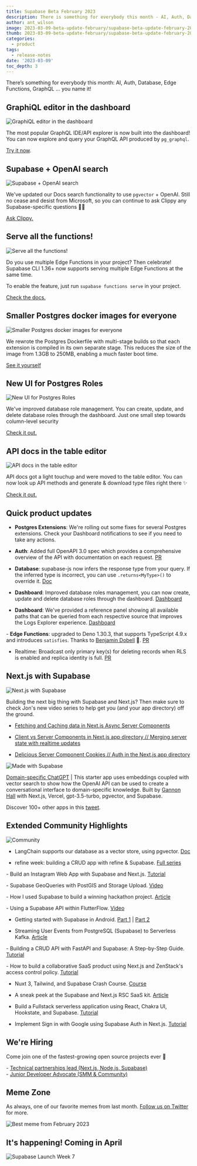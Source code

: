 ```yaml
---
title: Supabase Beta February 2023
description: There is something for everybody this month - AI, Auth, Database, Edge Functions, GraphQL … you name it!
author: ant_wilson
image: 2023-03-09-beta-update-february/supabase-beta-update-february-2023.jpg
thumb: 2023-03-09-beta-update-february/supabase-beta-update-february-2023.jpg
categories:
  - product
tags:
  - release-notes
date: '2023-03-09'
toc_depth: 3
---
```


There’s something for everybody this month: AI, Auth, Database, Edge Functions, GraphQL … you name it!

## GraphiQL editor in the dashboard

![GraphiQL editor in the dashboard](/images/blog/2023-03-09-beta-update-february/graphiql-dashboard.png)

The most popular GraphQL IDE/API explorer is now built into the dashboard! You can now explore and query your GraphQL API produced by `pg_graphql`.

[Try it now](https://supabase.com/dashboard/project/_/api/graphiql).

## Supabase + OpenAI search

![Supabase + OpenAI search](/images/blog/2023-03-09-beta-update-february/openai-supabase.png)

We've updated our Docs search functionality to use `pgvector` + OpenAI. Still no cease and desist from Microsoft, so you can continue to ask Clippy any Supabase-specific questions 📎💚

[Ask Clippy.](https://supabase.com/docs)

## Serve all the functions!

![Serve all the functions!](/images/blog/2023-03-09-beta-update-february/supabase-cli-edge-functions.png)

Do you use multiple Edge Functions in your project? Then celebrate! Supabase CLI 1.36+ now supports serving multiple Edge Functions at the same time.

To enable the feature, just run `supabase functions serve` in your project.

[Check the docs.](https://supabase.com/docs/reference/cli/supabase-functions-serve)

## Smaller Postgres docker images for everyone

![Smaller Postgres docker images for everyone](/images/blog/2023-03-09-beta-update-february/postgres-docker-images.png)

We rewrote the Postgres Dockerfile with multi-stage builds so that each extension is compiled in its own separate stage. This reduces the size of the image from 1.3GB to 250MB, enabling a much faster boot time.

[See it yourself](https://hub.docker.com/r/supabase/postgres/tags)

## New UI for Postgres Roles

![New UI for Postgres Roles](/images/blog/2023-03-09-beta-update-february/postgres-roles.png)

We've improved database role management. You can create, update, and delete database roles through the dashboard. Just one small step towards column-level security

[Check it out.](https://supabase.com/dashboard/project/_/editor)

## API docs in the table editor

![API docs in the table editor](/images/blog/2023-03-09-beta-update-february/api-docs.png)

API docs got a light touchup and were moved to the table editor. You can now look up API methods and generate & download type files right there ✨

[Check it out.](https://supabase.com/dashboard/project/_/editor)

## Quick product updates

- **Postgres Extensions**: We're rolling out some fixes for several Postgres extensions. Check your Dashboard notifications to see if you need to take any actions.

- **Auth**: Added full OpenAPI 3.0 spec which provides a comprehensive overview of the API with documentation on each request. [PR](https://github.com/supabase/gotrue/pull/918)

- **Database**: supabase-js now infers the response type from your query. If the inferred type is incorrect, you can use `.returns<MyType>()` to override it. [Doc](https://supabase.com/docs/reference/javascript/db-returns)

- **Dashboard**: Improved database roles management, you can now create, update and delete database roles through the dashboard. [Dashboard](https://supabase.com/dashboard/project/_/database/roles)

- **Dashboard**: We've provided a reference panel showing all available paths that can be queried from each respective source that improves the Logs Explorer experience. [Dashboard](https://supabase.com/dashboard/project/_/logs/explorer)

- **Edge Functions**: upgraded to Deno 1.30.3, that supports TypeScript 4.9.x and introduces `satisfies`. Thanks to [Benjamin Dobell](https://github.com/Benjamin-Dobell) 🙏. [PR](https://github.com/supabase/functions-relay/pull/30)

- Realtime: Broadcast only primary key(s) for deleting records when RLS is enabled and replica identity is full. [PR](https://github.com/supabase/realtime/pull/461)

## Next.js with Supabase

![Next.js with Supabase](/images/blog/2023-03-09-beta-update-february/nextjs-supabase.png)

Building the next big thing with Supabase and Next.js? Then make sure to check Jon's new video series to help get you (and your app directory) off the ground.

- [Fetching and Caching data in Next.js Async Server Components](https://www.youtube.com/watch?v=GniRj1jIhFw)

- [Client vs Server Components in Next.js app directory // Merging server state with realtime updates](https://www.youtube.com/watch?v=YR-xP6PPXXA)

- [Delicious Server Component Cookies // Auth in the Next.js app directory](https://www.youtube.com/watch?v=Bh1TOpOcGJQ)

![Made with Supabase](/images/blog/2022-12-07-november-beta-update/madewithsupabase.jpg)

[Domain-specific ChatGPT](https://github.com/gannonh/gpt3.5-turbo-pgvector) | This starter app uses embeddings coupled with vector search to show how the OpenAI API can be used to create a conversational interface to domain-specific knowledge. Built by [Gannon Hall](https://github.com/gannonh) with Next.js, Vercel, gpt-3.5-turbo, pgvector, and Supabase.

Discover 100+ other apps in this [tweet](https://twitter.com/supabase/status/1628843899996209155).

## Extended Community Highlights

![Community](/images/blog/2022-june/community.jpg)

- LangChain supports our database as a vector store, using pgvector. [Doc](https://hwchase17.github.io/langchainjs/docs/modules/indexes/vector_stores/supabase/) <br/>

- refine week: building a CRUD app with refine & Supabase. [Full series](https://refine.dev/week-of-refine/)

- Build an Instagram Web App with Supabase and Next.js. [Tutorial](https://livecycle.io/blogs/nextjs-supabase-instagram/) <br/>

- Supabase GeoQueries with PostGIS and Storage Upload. [Video](https://www.youtube.com/watch?v=-_Wpr7rwU8I) <br/>

- How I used Supabase to build a winning hackathon project. [Article](https://blog.matt.lgbt/how-i-used-supabase-to-build-a-winning-hackathon-project)

- Using a Supabase API within FlutterFlow. [Video](https://www.youtube.com/watch?v=YzSXwlA3vWM) <br/>

- Getting started with Supabase in Android. [Part 1](https://www.youtube.com/watch?v=SGr73sWMX6w) | [Part 2](https://www.youtube.com/watch?v=NWaIIRfVpuo)

- Streaming User Events from PostgreSQL (Supabase) to Serverless Kafka. [Article](https://upstash.com/blog/postgre-supabase-connector)<br/>

- Building a CRUD API with FastAPI and Supabase: A Step-by-Step Guide. [Tutorial](https://blog.theinfosecguy.xyz/building-a-crud-api-with-fastapi-and-supabase-a-step-by-step-guide)<br/>

- How to build a collaborative SaaS product using Next.js and ZenStack's access control policy. [Tutorial](https://zenstack.dev/blog/saas-demo)<br/>

- Nuxt 3, Tailwind, and Supabase Crash Course. [Course](https://dev.to/jacobandrewsky/nuxt-3-tailwind-and-supabase-crash-course-1482)<br/>

- A sneak peek at the Supabase and Next.js RSC SaaS kit. [Article](https://makerkit.dev/blog/changelog/nextjs-supabase-kit-update)<br/>

- Build a Fullstack serverless application using React, Chakra UI, Hookstate, and Supabase. [Tutorial](https://clx.hashnode.dev/build-a-fullstack-serverless-application-using-react-chakra-ui-hookstate-and-supabase)<br/>

- Implement Sign in with Google using Supabase Auth in Next.js. [Tutorial](https://dev.to/irwanphan/implement-sign-in-with-google-using-supabase-auth-in-nextjs-1jj1)<br/>

## We're Hiring

Come join one of the fastest-growing open source projects ever 🤗

- [Technical partnerships lead (Next.js, Node,js, Supabase)](https://boards.greenhouse.io/supabase/jobs/4775849004)\
- [Junior Developer Advocate (SMM & Community)](https://boards.greenhouse.io/supabase/jobs/4777008004)

## Meme Zone

As always, one of our favorite memes from last month. [Follow us on Twitter](https://twitter.com/supabase) for more.

![Best meme from February 2023](/images/blog/2023-03-09-beta-update-february/beta-update-february-meme.jpeg)

## It's happening! Coming in April

![Supabase Launch Week 7](/images/blog/2023-03-09-beta-update-february/supabase-launch-week-7.png)
